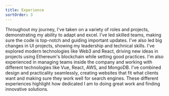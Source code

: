 ```yaml
---
title: Experience
sortOrder: 3
---
```


Throughout my journey, I've taken on a variety of roles and projects, demonstrating my ability
to adapt and excel. I've led skilled teams, making sure the code is top-notch and guiding
important updates. I've also led big changes in UI projects, showing my leadership and technical
skills. I've explored modern technologies like Web3 and React, driving new ideas in projects
using Ethereum's blockchain while setting good practices. I'm also experienced in managing teams
inside the company and working with different technologies like Vue, React, AWS, and MongoDB.
I've combined design and practicality seamlessly, creating websites that fit what clients want
and making sure they work well for search engines. These different experiences highlight how
dedicated I am to doing great work and finding innovative solutions.
